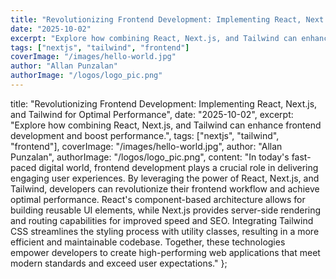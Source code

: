 ```yaml
---
title: "Revolutionizing Frontend Development: Implementing React, Next.js, and Tailwind for Optimal Performance"
date: "2025-10-02"
excerpt: "Explore how combining React, Next.js, and Tailwind can enhance frontend development and boost performance."
tags: ["nextjs", "tailwind", "frontend"]
coverImage: "/images/hello-world.jpg"
author: "Allan Punzalan"
authorImage: "/logos/logo_pic.png"
---
```


title: "Revolutionizing Frontend Development: Implementing React, Next.js, and Tailwind for Optimal Performance",
date: "2025-10-02",
excerpt: "Explore how combining React, Next.js, and Tailwind can enhance frontend development and boost performance.",
tags: ["nextjs", "tailwind", "frontend"],
coverImage: "/images/hello-world.jpg",
author: "Allan Punzalan",
authorImage: "/logos/logo_pic.png",
content: "In today's fast-paced digital world, frontend development plays a crucial role in delivering engaging user experiences. By leveraging the power of React, Next.js, and Tailwind, developers can revolutionize their frontend workflow and achieve optimal performance. React's component-based architecture allows for building reusable UI elements, while Next.js provides server-side rendering and routing capabilities for improved speed and SEO. Integrating Tailwind CSS streamlines the styling process with utility classes, resulting in a more efficient and maintainable codebase. Together, these technologies empower developers to create high-performing web applications that meet modern standards and exceed user expectations."
};